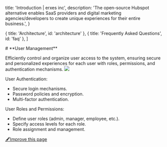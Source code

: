 
  title: 'Introduction | erxes inc',
  description:
    'The open-source Hubspot alternative enables SaaS providers and digital marketing agencies/developers to create unique experiences for their entire business.',
}

  { title: 'Architecture', id: 'architecture' },
  { title: 'Frequently Asked Questions', id: 'faq' },
]

<HeroPattern />
# **User Management**

Efficiently control and organize user access to the system, ensuring secure and personalized experiences for each user with roles, permissions, and authentication mechanisms.
![](https://office.erxes.io/gateway/read-file?key=office-erxes-io/0.8217520008815253Screenshot2023-12-03124606.png)

User Authentication:
- Secure login mechanisms.
- Password policies and encryption.
- Multi-factor authentication.

User Roles and Permissions:
- Define user roles (admin, manager, employee, etc.).
- Specify access levels for each role.
- Role assignment and management.



[🖋️Improve this page](https://github.com/erxes/erxes-docs/edit/main/src/app/requirement/employee/user/page.mdx)
